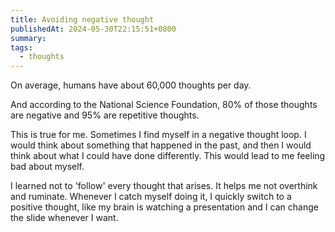 ```yaml
---
title: Avoiding negative thought 
publishedAt: 2024-05-30T22:15:51+0800
summary: 
tags:
  - thoughts
---
```


On average, humans have about 60,000 thoughts per day. 

And according to the National Science Foundation, 80% of those thoughts are negative and 95% are repetitive thoughts.

This is true for me. Sometimes I find myself in a negative thought loop. I would think about something that happened in the past, and then I would think about what I could have done differently. This would lead to me feeling bad about myself.

I learned not to 'follow' every thought that arises. It helps me not overthink and ruminate. Whenever I catch myself doing it, I quickly switch to a positive thought, like my brain is watching a presentation and I can change the slide whenever I want.

